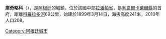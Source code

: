 '''庫奇略科'''（{{lang-es|Cuchillo-Có}}），是[[阿根廷|阿根廷]]的城鎮，位於該國中部[[拉潘帕省|拉潘帕省]]，是[[利韋爾卡萊爾縣|利韋爾卡萊爾縣]]的首府，距離[[科羅拉多河_(阿根廷)|科羅拉多河]]69公里，始建於1899年3月14日，海拔高度241米，2010年人口208。

{{coord|38|20|S|64|37|W|region:AR-L_type:city(174)_source:kolossus-dewiki|display=title}}

{{Argentina-geo-stub}}
[[Category:阿根廷城市|Category:阿根廷城市]]